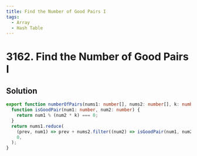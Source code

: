 ```yaml
---
title: Find the Number of Good Pairs I
tags:
  - Array
  - Hash Table
---
```


# 3162. Find the Number of Good Pairs I

<Badges>
  <LevelBadge level="easy" />
  <TopicBadge name="Array" slug="array" />
  <TopicBadge name="Hash Table" slug="hash-table" />
</Badges>

## Solution

```typescript filename="solution.ts" copy
export function numberOfPairs(nums1: number[], nums2: number[], k: number): number {
  function isGoodPair(num1: number, num2: number) {
    return num1 % (num2 * k) === 0;
  }
  return nums1.reduce(
    (prev, num1) => prev + nums2.filter((num2) => isGoodPair(num1, num2)).length,
    0,
  );
}
```

<ProblemLink
  codingSite="leetcode"
  href="https://leetcode.com/problems/find-the-number-of-good-pairs-i"
  title="Find the Number of Good Pairs I"
/>
